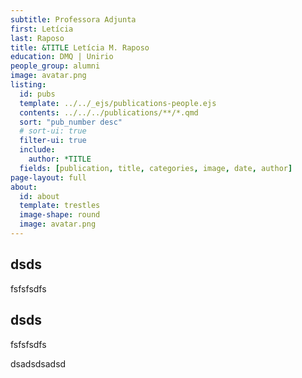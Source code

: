```yaml
---
subtitle: Professora Adjunta
first: Letícia
last: Raposo
title: &TITLE Letícia M. Raposo
education: DMQ | Unirio
people_group: alumni
image: avatar.png
listing:
  id: pubs
  template: ../../_ejs/publications-people.ejs 
  contents: ../../../publications/**/*.qmd
  sort: "pub_number desc"
  # sort-ui: true
  filter-ui: true
  include:
    author: *TITLE
  fields: [publication, title, categories, image, date, author]
page-layout: full
about: 
  id: about
  template: trestles
  image-shape: round
  image: avatar.png
---
```


## dsds 

fsfsfsdfs

## dsds 

fsfsfsdfs

dsadsdsadsd




